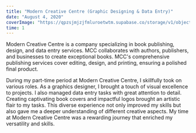 ```yaml
---
title: "Modern Creative Centre (Graphic Designing & Data Entry)"
date: "August 4, 2020"
coverImage: "https://qpzsjmjzjfmluroetwtm.supabase.co/storage/v1/object/public/sagarcodes/clients/MCC.png"
time: 1
---
```


Modern Creative Centre is a company specializing in book publishing, design, and data entry services. MCC collaborates with authors, publishers, and businesses to create exceptional books. MCC's comprehensive publishing services cover editing, design, and printing, ensuring a polished final product.

During my part-time period at Modern Creative Centre, I skillfully took on various roles. As a graphics designer, I brought a touch of visual excellence to projects. I also managed data entry tasks with great attention to detail. Creating captivating book covers and impactful logos brought an artistic flair to my tasks. This diverse experience not only improved my skills but also gave me a deeper understanding of different creative aspects. My time at Modern Creative Centre was a rewarding journey that enriched my versatility and skills.
